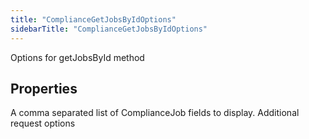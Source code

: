 ```yaml
---
title: "ComplianceGetJobsByIdOptions"
sidebarTitle: "ComplianceGetJobsByIdOptions"
---
```


Options for getJobsById method

## Properties

<ParamField name="complianceJobfields" type="any[]">
A comma separated list of ComplianceJob fields to display.
</ParamField>





<ParamField name="requestOptions" type="[RequestOptions](/xdks/typescript/reference/interfaces/RequestOptions)">
Additional request options
</ParamField>



